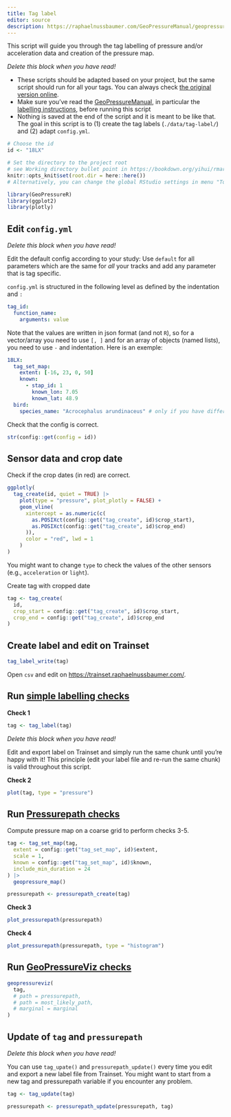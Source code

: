 ```yaml
---
title: Tag label
editor: source
description: https://raphaelnussbaumer.com/GeoPressureManual/geopressuretemplate-label.html
---
```


This script will guide you through the tag labelling of pressure and/or acceleration data and creation of the pressure map.

::: callout-tip
*Delete this block when you have read!*

-   These scripts should be adapted based on your project, but the same script should run for all your tags. You can always check [the original version online](https://github.com/Rafnuss/GeoPressureTemplate/blob/main/analysis/1-label.qmd).
-   Make sure you've read the [GeoPressureManual](https://raphaelnussbaumer.com/GeoPressureManual), in particular the [labelling instructions](https://raphaelnussbaumer.com/GeoPressureManual/labelling-tracks.html), before running this script
-   Nothing is saved at the end of the script and it is meant to be like that. The goal in this script is to (1) create the tag labels (`./data/tag-label/`) and (2) adapt `config.yml`.
:::

```r
# Choose the id
id <- "18LX"

# Set the directory to the project root
# see Working directory bullet point in https://bookdown.org/yihui/rmarkdown/notebook.html#executing-code
knitr::opts_knit$set(root.dir = here::here())
# Alternatively, you can change the global RStudio settings in menu "Tools/Global Options...", on the "R Markdown" panel, choose "Project" for "Evaluate chunks in directory:"

library(GeoPressureR)
library(ggplot2)
library(plotly)
```

## Edit `config.yml`

::: callout-tip
*Delete this block when you have read!*

Edit the default config according to your study: Use `default` for all parameters which are the same for *all* your tracks and add any parameter that is tag specific.

`config.yml` is structured in the following level as defined by the indentation and `:`

``` yaml
tag_id:
  function_name:
    arguments: value
```

Note that the values are written in json format (and not `R`), so for a vector/array you need to use `[, ]` and for an array of objects (named lists), you need to use `-` and indentation. Here is an exemple:

``` yaml
18LX:
  tag_set_map:
    extent: [-16, 23, 0, 50]
    known: 
      - stap_id: 1
        known_lon: 7.05
        known_lat: 48.9
  bird:
    species_name: "Acrocephalus arundinaceus" # only if you have different species, otherwise add to default
```
:::

Check that the config is correct.

```r
str(config::get(config = id))
```

## Sensor data and crop date

Check if the crop dates (in red) are correct.

```r
ggplotly(
  tag_create(id, quiet = TRUE) |>
    plot(type = "pressure", plot_plotly = FALSE) +
    geom_vline(
      xintercept = as.numeric(c(
        as.POSIXct(config::get("tag_create", id)$crop_start),
        as.POSIXct(config::get("tag_create", id)$crop_end)
      )),
      color = "red", lwd = 1
    )
)
```

You might want to change `type` to check the values of the other sensors (e.g., `acceleration` or `light`).

Create tag with cropped date

```r
tag <- tag_create(
  id,
  crop_start = config::get("tag_create", id)$crop_start,
  crop_end = config::get("tag_create", id)$crop_end
)
```

## Create label and edit on Trainset

```r
tag_label_write(tag)
```

Open `csv` and edit on <https://trainset.raphaelnussbaumer.com/>.

## Run [simple labelling checks](https://raphaelnussbaumer.com/GeoPressureManual/labelling-tracks.html#simple-checks)

**Check 1**

```r
tag <- tag_label(tag)
```

::: callout-tip
*Delete this block when you have read!*

Edit and export label on Trainset and simply run the same chunk until you're happy with it! This principle (edit your label file and re-run the same chunk) is valid throughout this script.
:::

**Check 2**

```r
plot(tag, type = "pressure")
```

## Run [Pressurepath checks](https://raphaelnussbaumer.com/GeoPressureManual/labelling-tracks.html#pressurepath-checks)

Compute pressure map on a coarse grid to perform checks 3-5.

```r
tag <- tag_set_map(tag,
  extent = config::get("tag_set_map", id)$extent,
  scale = 1,
  known = config::get("tag_set_map", id)$known,
  include_min_duration = 24
) |>
  geopressure_map()
```

```r
pressurepath <- pressurepath_create(tag)
```

**Check 3**

```r
plot_pressurepath(pressurepath)
```

**Check 4**

```r
plot_pressurepath(pressurepath, type = "histogram")
```

## Run [GeoPressureViz checks](https://raphaelnussbaumer.com/GeoPressureManual/labelling-tracks.html#geopressureviz-checks)

```r
geopressureviz(
  tag,
  # path = pressurepath,
  # path = most_likely_path,
  # marginal = marginal
)
```

## Update of `tag` and `pressurepath`

::: callout-tip
*Delete this block when you have read!*

You can use `tag_upate()` and `pressurepath_update()` every time you edit and export a new label file from Trainset. You might want to start from a new tag and pressurepath variable if you encounter any problem.
:::

```r
tag <- tag_update(tag)
```

```r
pressurepath <- pressurepath_update(pressurepath, tag)
```
